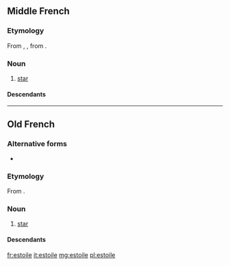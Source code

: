  

==Middle French==

===Etymology===
From {{inh|frm|fro|estoile}}, {{m|fro|esteile}}, from {{inh|frm|la|stēlla}}.

===Noun===
{{frm-noun|f}}

# [[star]]

====Descendants====
{{etymtree|frm|la|stella}}
----

==Old French==

===Alternative forms===
* {{l|fro|esteile}}

===Etymology===
From {{inh|fro|la|stēlla}}.

===Noun===
{{fro-noun|f}}

# [[star]]

====Descendants====
{{etymtree|fro|la|stella}}

[[fr:estoile]]
[[it:estoile]]
[[mg:estoile]]
[[pl:estoile]]